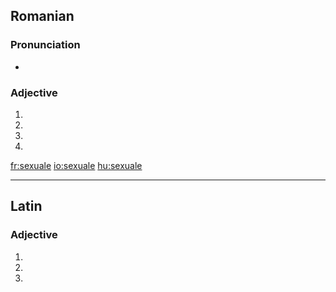 ==Romanian==

===Pronunciation===
* {{IPA|[sek.suˈa.le]|lang=ro}}

===Adjective===
{{infl|ro|adjective form}}

# {{ro-form-adj|fp|n|sexual}}
# {{ro-form-adj|fp|a|sexual}}
# {{ro-form-adj|np|n|sexual}}
# {{ro-form-adj|np|a|sexual}}

[[fr:sexuale]]
[[io:sexuale]]
[[hu:sexuale]]

----
==Latin==

===Adjective===
{{la-adj-form|sexuāle}}

# {{inflection of|sexualis|sexuālis|nom|n|s|lang=la}}
# {{inflection of|sexualis|sexuālis|acc|n|s|lang=la}}
# {{inflection of|sexualis|sexuālis|voc|n|s|lang=la}}
{{count page|[[Wiktionary:Page count]]}}
{{rfc-auto}}